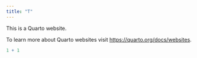 ```yaml
---
title: "T"
---
```


This is a Quarto website.

To learn more about Quarto websites visit <https://quarto.org/docs/websites>.

```r
1 + 1
```
